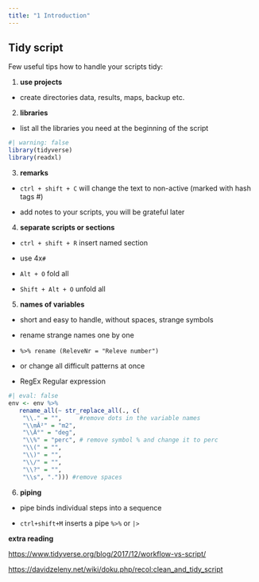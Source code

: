 ```yaml
---
title: "1 Introduction"
---
```


## Tidy script

Few useful tips how to handle your scripts tidy:

1.  **use projects**

-   create directories data, results, maps, backup etc.

2.  **libraries**

-   list all the libraries you need at the beginning of the script

```r
#| warning: false
library(tidyverse)
library(readxl)
```

3.  **remarks**

-   `ctrl + shift + C` will change the text to non-active (marked with hash tags #)

-   add notes to your scripts, you will be grateful later

4.  **separate scripts or sections**

-   `ctrl + shift + R` insert named section

-   use 4x`#`

-   `Alt + O` fold all

-   `Shift + Alt + O` unfold all

5.  **names of variables**

-   short and easy to handle, without spaces, strange symbols

-   rename strange names one by one

-   `%>% rename (ReleveNr = "Releve number")`

-   or change all difficult patterns at once

-   RegEx Regular expression

```r
#| eval: false
env <- env %>%
   rename_all(~ str_replace_all(., c(
    "\\." = "",     #remove dots in the variable names
    "\\mÂ²" = "m2",
    "\\Â°" = "deg",
    "\\%" = "perc", # remove symbol % and change it to perc
    "\\(" = "",
    "\\)" = "",
    "\\/" = "",
    "\\?" = "",
    "\\s", "."))) #remove spaces
```

6.  **piping**

-   pipe binds individual steps into a sequence

-   `ctrl+shift+M` inserts a pipe `%>%` or `|>`

**extra reading**

<https://www.tidyverse.org/blog/2017/12/workflow-vs-script/>

<https://davidzeleny.net/wiki/doku.php/recol:clean_and_tidy_script>
